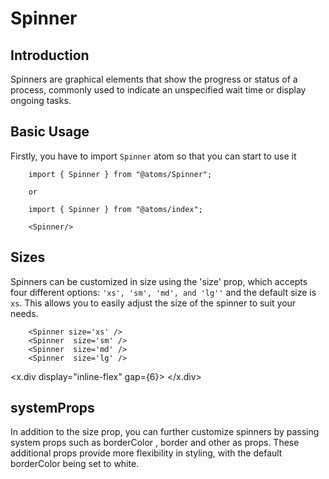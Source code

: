 

<MDXWrapper>
<Head>
	<title>Spinner Doc | OORSIG</title>
</Head>

# Spinner

## Introduction

Spinners are graphical elements that show the progress or status of a process, commonly used to indicate an unspecified wait time or display ongoing tasks.

## Basic Usage

Firstly, you have to import `Spinner` atom so that you can start to use it

```
	import { Spinner } from "@atoms/Spinner";

	or

	import { Spinner } from "@atoms/index";

	<Spinner/>
```

## Sizes

Spinners can be customized in size using the 'size' prop, which accepts four different options: `'xs', 'sm', 'md', and 'lg''` and the default size is `xs`. This allows you to easily adjust the size of the spinner to suit your needs.

```
	<Spinner size='xs' />
	<Spinner  size='sm' />
	<Spinner  size='md' />
	<Spinner  size='lg' />
```

<x.div display="inline-flex" gap={6}>
  <Spinner size="xs" />
  <Spinner size="sm" />
  <Spinner size="md" />
  <Spinner size="lg" />
</x.div>

## systemProps

In addition to the size prop, you can further customize spinners by passing system props such as borderColor , border and other as props. These additional props provide more flexibility in styling, with the default borderColor being set to white.

<Spinner />

</MDXWrapper>
